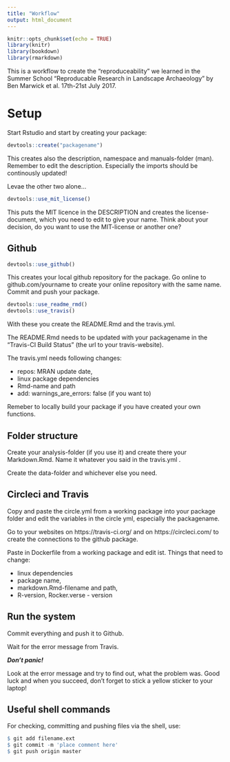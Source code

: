 ```yaml
---
title: "Workflow"
output: html_document
---
```


```r
knitr::opts_chunk$set(echo = TRUE)
library(knitr)
library(bookdown)
library(rmarkdown)
```


This is a workflow to create the "reproduceability" we learned in the Summer School "Reproducable Research in Landscape Archaeology" by Ben Marwick et al. 17th-21st July 2017.


# Setup

Start Rstudio and start by creating your package:

```r
devtools::create("packagename") 
```
This creates also the description, namespace and manuals-folder (man).
Remember to edit the description. Especially the imports should be continously updated!

Levae the other two alone...

```r
devtools::use_mit_license()
```
This puts the MIT licence in the DESCRIPTION and creates the license-document, which you need to edit to give your name. Think about your decision, do you want to use the MIT-license or another one?

## Github

```r
devtools::use_github()
```
This creates your local github repository for the package. Go online to github.com/yourname to create your online repository with the same name. Commit and push your package.

```r
devtools::use_readme_rmd() 
devtools::use_travis() 
```
With these you create the README.Rmd and the travis.yml. 

The README.Rmd needs to be updated with your packagename in the "Travis-CI Build Status" (the url to your travis-website).

The travis.yml needs following changes:   

* repos: MRAN update date,     
* linux package dependencies      
* Rmd-name and path
* add: warnings_are_errors: false    (if you want to)


Remeber to locally build your package if you have created your own functions. 

## Folder structure
Create your analysis-folder (if you use it) and create there your Markdown.Rmd. Name it whatever you said in the travis.yml . 

Create the data-folder and whichever else you need.


## Circleci and Travis
Copy and paste the circle.yml from a working package into your package folder and edit the variables in the circle yml, especially the packagename.

Go to your websites on https://travis-ci.org/ and on https://circleci.com/ to create the connections to the github package. 

Paste in Dockerfile from a working package and edit ist. Things that need to change:  

* linux dependencies    
* package name,    
* markdown.Rmd-filename and path,    
* R-version, Rocker.verse - version

## Run the system
Commit everything and push it to Github.

Wait for the error message from Travis.

***Don't panic!***

Look at the error message and try to find out, what the problem was.
Good luck and when you succeed, don't forget to stick a yellow sticker to your laptop!

## Useful shell commands

For checking, committing and pushing files via the shell, use:
```r
$ git add filename.ext
$ git commit -m 'place comment here'
$ git push origin master
```


